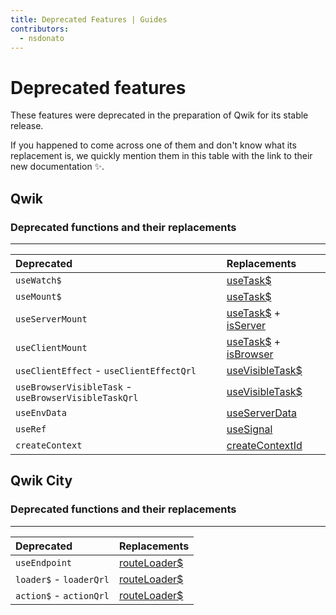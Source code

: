 ```yaml
---
title: Deprecated Features | Guides
contributors:
  - nsdonato
---
```


# Deprecated features

These features were deprecated in the preparation of Qwik for its stable release.

If you happened to come across one of them and don't know what its replacement is, we quickly mention them in this table with the link to their new documentation ✨.

## Qwik

### Deprecated functions and their replacements

----

| Deprecated   | Replacements     |
| :-------- | :-------
| `useWatch$` | [useTask$](https://qwik.builder.io/docs/components/tasks/#usetask) |
| `useMount$` | [useTask$](https://qwik.builder.io/docs/components/tasks/#usetask) |
| `useServerMount` | [useTask$](https://qwik.builder.io/docs/components/tasks/#usetask) + [isServer](https://qwik.builder.io/docs/guides/qwik-nutshell/#isserver-conditional)
| `useClientMount` | [useTask$](https://qwik.builder.io/docs/components/tasks/#usetask) + [isBrowser](https://qwik.builder.io/docs/guides/qwik-nutshell/#isbrowser-conditional)
| `useClientEffect` - `useClientEffectQrl` | [useVisibleTask$](https://qwik.builder.io/docs/route-loader/#routeloader) |
| `useBrowserVisibleTask` - `useBrowserVisibleTaskQrl` | [useVisibleTask$](https://qwik.builder.io/docs/route-loader/#routeloader) |
| `useEnvData` | [useServerData](https://qwik.builder.io/api/qwik/#useserverdata) |
| `useRef` | [useSignal](https://qwik.builder.io/docs/components/state/#usesignal) |
| `createContext` | [createContextId](https://qwik.builder.io/docs/components/context/#createcontextid) |

## Qwik City

### Deprecated functions and their replacements
----

| Deprecated   | Replacements
| :-------- | :-------
| `useEndpoint ` | [routeLoader$](https://qwik.builder.io/docs/route-loader/#routeloader)
| `loader$` - `loaderQrl` | [routeLoader$](https://qwik.builder.io/docs/route-loader/#routeloader)
| `action$` - `actionQrl`  | [routeLoader$](https://qwik.builder.io/docs/route-loader/#routeloader)